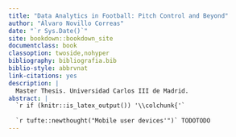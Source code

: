 ```yaml
--- 
title: "Data Analytics in Football: Pitch Control and Beyond"
author: "Álvaro Novillo Correas"
date: "`r Sys.Date()`"
site: bookdown::bookdown_site
documentclass: book
classoption: twoside,nohyper
bibliography: bibliografia.bib
biblio-style: abbrvnat
link-citations: yes
description: |
  Master Thesis. Universidad Carlos III de Madrid. 
abstract: |
  `r if (knitr::is_latex_output()) '\\colchunk{'`
  
  `r tufte::newthought("Mobile user devices'")` TODOTODO
---
```




